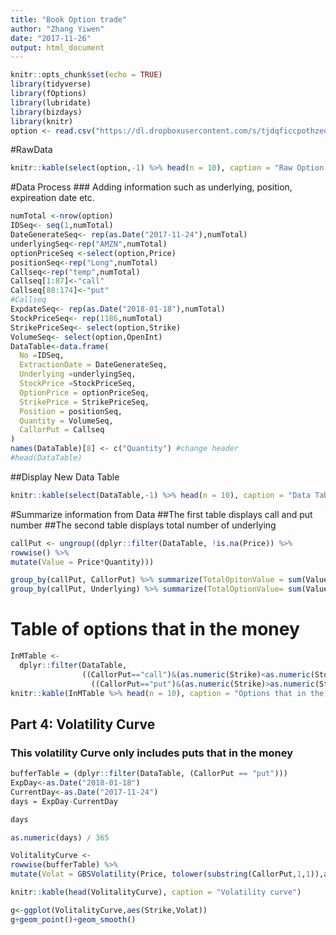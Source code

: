 ---
title: "Book Option trade"
author: "Zhang Yiwen"
date: "2017-11-26"
output: html_document
---

```{r setup, include=FALSE}
knitr::opts_chunk$set(echo = TRUE)
library(tidyverse)
library(fOptions)
library(lubridate)
library(bizdays)
library(knitr)
option <- read.csv("https://dl.dropboxusercontent.com/s/tjdqficcpothzeq/datazeven.csv?dl=0", header = TRUE, sep=",")
```

#RawData
```{r displayRawTable, echo = TRUE }
knitr::kable(select(option,-1) %>% head(n = 10), caption = "Raw Option Data")
```

#Data Process
### Adding information such as underlying, position, expireation date etc.

```{r dataProcess, echo=FALSE}
numTotal <-nrow(option)
IDSeq<- seq(1,numTotal)
DateGenerateSeq<- rep(as.Date("2017-11-24"),numTotal)
underlyingSeq<-rep("AMZN",numTotal)
optionPriceSeq <-select(option,Price)
positionSeq<-rep("Long",numTotal)
Callseq<-rep("temp",numTotal)
Callseq[1:87]<-"call"
Callseq[88:174]<-"put"
#Callseq
ExpdateSeq<- rep(as.Date("2018-01-18"),numTotal)
StockPriceSeq<- rep(1186,numTotal)
StrikePriceSeq<- select(option,Strike)
VolumeSeq<- select(option,OpenInt)
DataTable<-data.frame(
  No =IDSeq,
  ExtractionDate = DateGenerateSeq,
  Underlying =underlyingSeq,
  StockPrice =StockPriceSeq,
  OptionPrice = optionPriceSeq,
  StrikePrice = StrikePriceSeq,
  Position = positionSeq,
  Quantity = VolumeSeq,
  CallorPut = Callseq
)
names(DataTable)[8] <- c("Quantity") #change header
#head(DataTable)
```

##Display New Data Table
```{r displayNewTable, echo = TRUE }
knitr::kable(select(DataTable,-1) %>% head(n = 10), caption = "Data Table after process")
```

#Summarize information from Data
##The first table displays call and put number
##The second table displays total number of underlying
```{r summary, echo = TRUE, warning = FALSE}
callPut <- ungroup((dplyr::filter(DataTable, !is.na(Price)) %>%
rowwise() %>% 
mutate(Value = Price*Quantity)))

group_by(callPut, CallorPut) %>% summarize(TotalOpitonValue = sum(Value))
group_by(callPut, Underlying) %>% summarize(TotalOptionValue= sum(Value))
```

# Table of options that in the money
```{r InTheMoney, echo = TRUE}
InMTable <- 
  dplyr::filter(DataTable, 
                ((CallorPut=="call")&(as.numeric(Strike)<as.numeric(StockPrice))) |
                  ((CallorPut=="put")&(as.numeric(Strike)>as.numeric(StockPrice))))
knitr::kable(InMTable %>% head(n = 10), caption = "Options that in the money")

```



## Part 4: Volatility Curve
### This volatility Curve only includes puts that in the money
```{r VolatilityCurve, echo = TRUE}
bufferTable = (dplyr::filter(DataTable, (CallorPut == "put"))) 
ExpDay<-as.Date("2018-01-18")
CurrentDay<-as.Date("2017-11-24")
days = ExpDay-CurrentDay

days

as.numeric(days) / 365

VolitalityCurve <- 
rowwise(bufferTable) %>%
mutate(Volat = GBSVolatility(Price, tolower(substring(CallorPut,1,1)),as.numeric(StockPrice), as.numeric(Strike),as.numeric(days) / 365, 0.01, 0)) 

knitr::kable(head(VolitalityCurve), caption = "Volatility curve")

g<-ggplot(VolitalityCurve,aes(Strike,Volat))
g+geom_point()+geom_smooth()
```